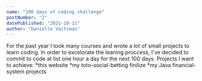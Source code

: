 ```yaml
---
name: "100 days of coding challenge"
postNumber: "2"
datePublished: "2021-10-11"
author: "Danielle Vaitsman"
---
```


For the past year I took many courses and wrote a lot of small projects to learn coding. 
In order to excelorate the leaning proccess, I've decided to commit to code at list one hour a day for the next 100 days.
Projects I want to achieve:
*this website
*my toto-social-betting finilize
*my Java financial-system projects